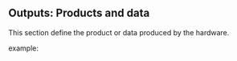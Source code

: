 ## Outputs: Products and data

This section define the product or data produced by the hardware.

example:
